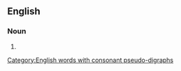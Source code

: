 ==English==

===Noun===
{{head|en|noun plural form}}

# {{plural of|sweetheart|lang=en}}

[[Category:English words with consonant pseudo-digraphs]]